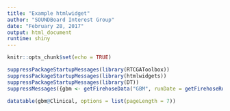 ```yaml
---
title: "Example htmlwidget"
author: "SOUNDBoard Interest Group"
date: "February 28, 2017"
output: html_document
runtime: shiny
---
```


```r
knitr::opts_chunk$set(echo = TRUE)
```

```r
suppressPackageStartupMessages(library(RTCGAToolbox))
suppressPackageStartupMessages(library(htmlwidgets))
suppressPackageStartupMessages(library(DT))
suppressMessages({gbm <- getFirehoseData("GBM", runDate = getFirehoseRunningDates(1), Clinic = TRUE)})
```

```r
datatable(gbm@Clinical, options = list(pageLength = 7))
```
